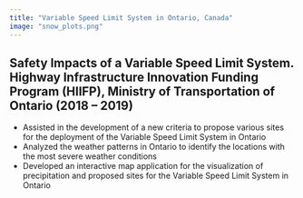 ```yaml
---
title: "Variable Speed Limit System in Ontario, Canada"
image: "snow_plots.png"
---
```


## Safety Impacts of a Variable Speed Limit System. Highway Infrastructure Innovation Funding Program (HIIFP), Ministry of Transportation of Ontario	(2018 – 2019)

-	Assisted in the development of a new criteria to propose various sites for the deployment of the Variable Speed Limit System in Ontario
-	Analyzed the weather patterns in Ontario to identify the locations with the most severe weather conditions
-	Developed an interactive map application for the visualization of precipitation and proposed sites for the Variable Speed Limit System in Ontario  
